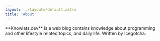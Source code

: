 ```yaml
---
layout: ../layouts/default.astro
title: 'About'
---
```



<Prose>
  **Knowlats.dev** is a web blog contains knowledge about programming and other
  lifestyle related topics, and daily life. Written by Icegotcha.
</Prose>
